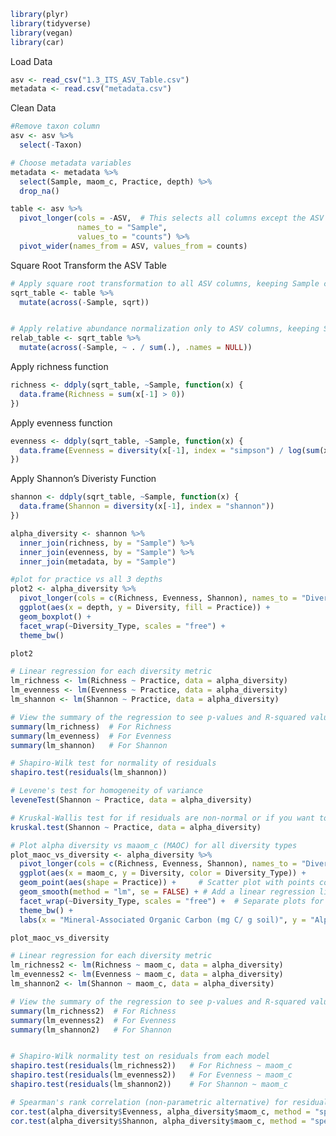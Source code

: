 

```r
library(plyr)
library(tidyverse)
library(vegan)
library(car)

```
Load Data
```r
asv <- read_csv("1.3_ITS_ASV_Table.csv")
metadata <- read.csv("metadata.csv")
```
Clean Data
```r
#Remove taxon column
asv <- asv %>% 
  select(-Taxon)

# Choose metadata variables
metadata <- metadata %>% 
  select(Sample, maom_c, Practice, depth) %>% 
  drop_na()
```


```r
table <- asv %>%
  pivot_longer(cols = -ASV,  # This selects all columns except the ASV column
               names_to = "Sample", 
               values_to = "counts") %>% 
  pivot_wider(names_from = ASV, values_from = counts)


```

Square Root Transform the ASV Table
```r
# Apply square root transformation to all ASV columns, keeping Sample column unchanged
sqrt_table <- table %>%
  mutate(across(-Sample, sqrt))


# Apply relative abundance normalization only to ASV columns, keeping Sample column unchanged
relab_table <- sqrt_table %>%
  mutate(across(-Sample, ~ . / sum(.), .names = NULL))
```

Apply richness function
```r
richness <- ddply(sqrt_table, ~Sample, function(x) {
  data.frame(Richness = sum(x[-1] > 0))
})

```

Apply evenness function
```r
evenness <- ddply(sqrt_table, ~Sample, function(x) {
  data.frame(Evenness = diversity(x[-1], index = "simpson") / log(sum(x[-1] > 0)))
})

```
Apply Shannon's Diveristy Function

```r
shannon <- ddply(sqrt_table, ~Sample, function(x) {
  data.frame(Shannon = diversity(x[-1], index = "shannon"))
})

```


```r
alpha_diversity <- shannon %>% 
  inner_join(richness, by = "Sample") %>% 
  inner_join(evenness, by = "Sample") %>% 
  inner_join(metadata, by = "Sample")

```





```r
#plot for practice vs all 3 depths
plot2 <- alpha_diversity %>%
  pivot_longer(cols = c(Richness, Evenness, Shannon), names_to = "Diversity_Type", values_to = "Diversity") %>%
  ggplot(aes(x = depth, y = Diversity, fill = Practice)) +
  geom_boxplot() +
  facet_wrap(~Diversity_Type, scales = "free") +
  theme_bw()

plot2

```




```r
# Linear regression for each diversity metric
lm_richness <- lm(Richness ~ Practice, data = alpha_diversity)
lm_evenness <- lm(Evenness ~ Practice, data = alpha_diversity)
lm_shannon <- lm(Shannon ~ Practice, data = alpha_diversity)

# View the summary of the regression to see p-values and R-squared values
summary(lm_richness)  # For Richness
summary(lm_evenness)  # For Evenness
summary(lm_shannon)   # For Shannon

# Shapiro-Wilk test for normality of residuals
shapiro.test(residuals(lm_shannon))

# Levene's test for homogeneity of variance
leveneTest(Shannon ~ Practice, data = alpha_diversity)

# Kruskal-Wallis test for if residuals are non-normal or if you want to confirm results
kruskal.test(Shannon ~ Practice, data = alpha_diversity)
```



```r
# Plot alpha diversity vs maaom_c (MAOC) for all diversity types
plot_maoc_vs_diversity <- alpha_diversity %>%
  pivot_longer(cols = c(Richness, Evenness, Shannon), names_to = "Diversity_Type", values_to = "Diversity") %>%
  ggplot(aes(x = maom_c, y = Diversity, color = Diversity_Type)) +
  geom_point(aes(shape = Practice)) +     # Scatter plot with points colored by Diversity_Type
  geom_smooth(method = "lm", se = FALSE) + # Add a linear regression line
  facet_wrap(~Diversity_Type, scales = "free") +  # Separate plots for each diversity metric
  theme_bw() +
  labs(x = "Mineral-Associated Organic Carbon (mg C/ g soil)", y = "Alpha Diversity", title = "Relationship between Alpha Diversity and MAOC")

plot_maoc_vs_diversity

```




```r
# Linear regression for each diversity metric
lm_richness2 <- lm(Richness ~ maom_c, data = alpha_diversity)
lm_evenness2 <- lm(Evenness ~ maom_c, data = alpha_diversity)
lm_shannon2 <- lm(Shannon ~ maom_c, data = alpha_diversity)

# View the summary of the regression to see p-values and R-squared values
summary(lm_richness2)  # For Richness
summary(lm_evenness2)  # For Evenness
summary(lm_shannon2)   # For Shannon


# Shapiro-Wilk normality test on residuals from each model
shapiro.test(residuals(lm_richness2))   # For Richness ~ maom_c
shapiro.test(residuals(lm_evenness2))   # For Evenness ~ maom_c
shapiro.test(residuals(lm_shannon2))    # For Shannon ~ maom_c

# Spearman's rank correlation (non-parametric alternative) for residuals not normally distributed
cor.test(alpha_diversity$Evenness, alpha_diversity$maom_c, method = "spearman")
cor.test(alpha_diversity$Shannon, alpha_diversity$maom_c, method = "spearman")
```
